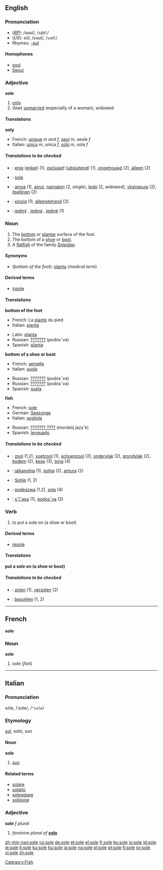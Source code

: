 ==English==

===Pronunciation===
*(''[[RP]]''): /səʊl/, /<tt>s@Ul</tt>/
*(''US''): sōl, /soʊl/, /<tt>soUl</tt>/
*Rhymes: [[Rhymes:English:-əʊl|-əʊl]]

====Homophones====
*[[soul]]
*[[Seoul]]

===Adjective===
'''sole''' {{notcomp}}

#[[only]]
#(''law'') [[unmarried]] (especially of a woman), widowed

====Translations====
'''only'''

*French: [[unique#French|unique]] ''m and f'', [[seul]] ''m'', seule ''f''
*Italian: [[unico#Italian|unico]] ''m'', unica ''f'', [[solo#Italian|solo]] ''m'', sola ''f''

=====Translations to be checked=====
<!--Remove this section once all of the translations below have been moved into the tables above.-->
{{checktrans}}
*{{ttbc|Dutch}}: [[enig]] ([[enkel]]) (1), [[exclusief]] ([[uitsluitend]]) (1), [[ongetrouwd]] (2), [[alleen]] (2)
*{{ttbc|Esperanto}}: [[sola]]
*{{ttbc|Finnish}}: [[ainoa]] (1), [[ainut]], [[naimaton]] (2, ''single''), [[leski]] (2, ''widowed''), [[yksinasuja]] (2), [[itsellinen]] (2)
*{{ttbc|German}}: [[einzig]] (1), [[alleinstehend]] [2]
*{{ttbc|Slovak}}: [[jediný]] {{m}}, [[jediná]] {{f}}, [[jediné]] {{n}} (1)

===Noun===
{{en-noun}}

#The [[bottom]] or [[plantar]] surface of the foot.
#The bottom of a [[shoe]] or [[boot]].
#A [[flatfish]] of the family ''[[Soleidae]]''.

====Synonyms====
*(''bottom of the foot''): [[planta]] (''medical term'')

====Derived terms====
*[[insole]]

====Translations====
'''bottom of the foot'''
{{top}}
*French: La [[plante]] du pied {{f}}
*Italian: [[pianta]] {{f}}
{{mid}}
*Latin: [[planta#Latin|planta]]
*Russian: [[???????]] (podósˇva)
*Spanish: [[planta]] {{f}}
{{bottom}}

'''bottom of a shoe or boot'''
{{top}}
*French: [[semelle]] {{f}}
*Italian: [[suola]] {{f}}
{{mid}}
*Russian: [[???????]] (podósˇva) 
*Russian: [[???????]] (podósˇva) 
*Spanish: [[suela]] {{f}}
{{bottom}}

'''fish'''
{{top}}
*French: [[sole#French|sole]] {{f}}
*German: [[Seezunge]] {{f}}
*Italian: [[sogliola]] {{f}}
{{mid}}
*Russian: [[??????? ????]] (morskój jazy´k)
*Spanish: [[lenguado]] {{m}}
{{bottom}}

=====Translations to be checked=====
<!--Remove this section once all of the translations below have been moved into the tables above.-->
{{checktrans}}
*{{ttbc|Dutch}}: [[zool]] {{m}} (1,2), [[voetzool]] {{m}} (1), [[schoenzool]] {{m}} (2), [[ondervlak]] {{n}} (2), [[grondvlak]] {{n}} (2), [[bodem]] {{m}} (2),  [[kesp]] {{f}} (3), [[tong]] {{f}} (4)
*{{ttbc|Finnish}}: [[jalkapohja]] (1), [[pohja]] (2), [[antura]] (2)
*{{ttbc|German}}: [[Sohle]] {{f}} (1, 2)
*{{ttbc|Polish}}: [[podeszwa]] {{f}} (1,2), [[sola]] {{f}} (4)
*{{ttbc|Slovak}}: [[sˇlˇapa]] {{f}} (1), [[podosˇva]] {{f}} (2)

===Verb===
{{en-verb|sol|ing}}

#{{transitive}} to put a sole on (a shoe or boot)
<!--# to change the sole of a shoe ------ um, no that would be [[resole]]?  -->

====Derived terms====
*[[resole]]

====Translations====
'''put a sole on (a shoe or boot)'''

=====Translations to be checked=====
<!--Remove this section once all of the translations below have been moved into the tables above.-->
{{checktrans}}
*{{ttbc|Dutch}}: [[zolen]] (1), [[verzolen]] (2)
*{{ttbc|German}}: [[besohlen]] (1, 2)

[[Category:Fish]]

----
==French==
'''sole''' {{f}}

===Noun===
'''sole'''

#sole (''fish'')

----
==Italian==
===Pronunciation===
sóle, /ˈsole/, /<tt>"sole</tt>/

===Etymology===
{{L.}} ''[[sol#Latin|sol]]'', ''solis'', sun

====Noun====
'''sole''' {{m}}

#[[sun]]

====Related terms====
*[[solare]]
*[[solatio]]
*[[soleggiare]]
*[[solleone]]

===Adjective===
'''sole''' ''f plural''

#''feminine plural of'' '''[[solo#Italian|solo]]'''

[[zh-min-nan:sole]]
[[co:sole]]
[[de:sole]]
[[et:sole]]
[[el:sole]]
[[fr:sole]]
[[ko:sole]]
[[io:sole]]
[[id:sole]]
[[ie:sole]]
[[it:sole]]
[[ku:sole]]
[[hu:sole]]
[[ja:sole]]
[[no:sole]]
[[pl:sole]]
[[pt:sole]]
[[fi:sole]]
[[sv:sole]]
[[vi:sole]]
[[zh:sole]]